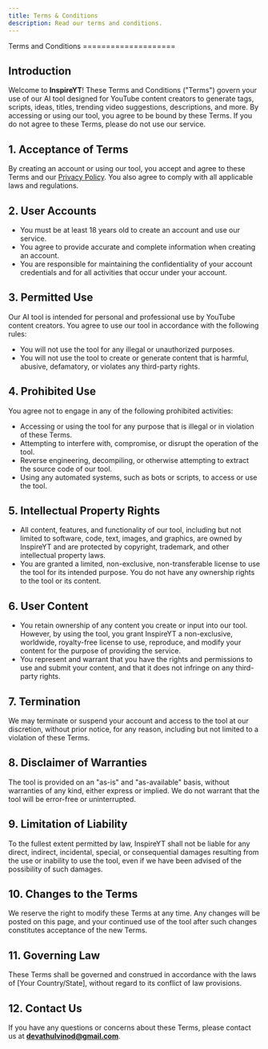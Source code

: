 ```yaml
---
title: Terms & Conditions
description: Read our terms and conditions.
---
```


<div className="container">
Terms and Conditions
====================

Introduction
------------

Welcome to **InspireYT**! These Terms and Conditions ("Terms") govern your use of our AI tool designed for YouTube content creators to generate tags, scripts, ideas, titles, trending video suggestions, descriptions, and more. By accessing or using our tool, you agree to be bound by these Terms. If you do not agree to these Terms, please do not use our service.

1\. **Acceptance of Terms**
---------------------------

By creating an account or using our tool, you accept and agree to these Terms and our [Privacy Policy](privacy). You also agree to comply with all applicable laws and regulations.

2\. **User Accounts**
---------------------

-   You must be at least 18 years old to create an account and use our service.
-   You agree to provide accurate and complete information when creating an account.
-   You are responsible for maintaining the confidentiality of your account credentials and for all activities that occur under your account.

3\. **Permitted Use**
---------------------

Our AI tool is intended for personal and professional use by YouTube content creators. You agree to use our tool in accordance with the following rules:

-   You will not use the tool for any illegal or unauthorized purposes.
-   You will not use the tool to create or generate content that is harmful, abusive, defamatory, or violates any third-party rights.

4\. **Prohibited Use**
----------------------

You agree not to engage in any of the following prohibited activities:

-   Accessing or using the tool for any purpose that is illegal or in violation of these Terms.
-   Attempting to interfere with, compromise, or disrupt the operation of the tool.
-   Reverse engineering, decompiling, or otherwise attempting to extract the source code of our tool.
-   Using any automated systems, such as bots or scripts, to access or use the tool.

5\. **Intellectual Property Rights**
------------------------------------

-   All content, features, and functionality of our tool, including but not limited to software, code, text, images, and graphics, are owned by InspireYT and are protected by copyright, trademark, and other intellectual property laws.
-   You are granted a limited, non-exclusive, non-transferable license to use the tool for its intended purpose. You do not have any ownership rights to the tool or its content.

6\. **User Content**
--------------------

-   You retain ownership of any content you create or input into our tool. However, by using the tool, you grant InspireYT a non-exclusive, worldwide, royalty-free license to use, reproduce, and modify your content for the purpose of providing the service.
-   You represent and warrant that you have the rights and permissions to use and submit your content, and that it does not infringe on any third-party rights.

7\. **Termination**
-------------------

We may terminate or suspend your account and access to the tool at our discretion, without prior notice, for any reason, including but not limited to a violation of these Terms.

8\. **Disclaimer of Warranties**
--------------------------------

The tool is provided on an "as-is" and "as-available" basis, without warranties of any kind, either express or implied. We do not warrant that the tool will be error-free or uninterrupted.

9\. **Limitation of Liability**
-------------------------------

To the fullest extent permitted by law, InspireYT shall not be liable for any direct, indirect, incidental, special, or consequential damages resulting from the use or inability to use the tool, even if we have been advised of the possibility of such damages.

10\. **Changes to the Terms**
-----------------------------

We reserve the right to modify these Terms at any time. Any changes will be posted on this page, and your continued use of the tool after such changes constitutes acceptance of the new Terms.

11\. **Governing Law**
----------------------

These Terms shall be governed and construed in accordance with the laws of [Your Country/State], without regard to its conflict of law provisions.

12\. **Contact Us**
-------------------

If you have any questions or concerns about these Terms, please contact us at **devathulvinod@gmail.com**.
</div>
